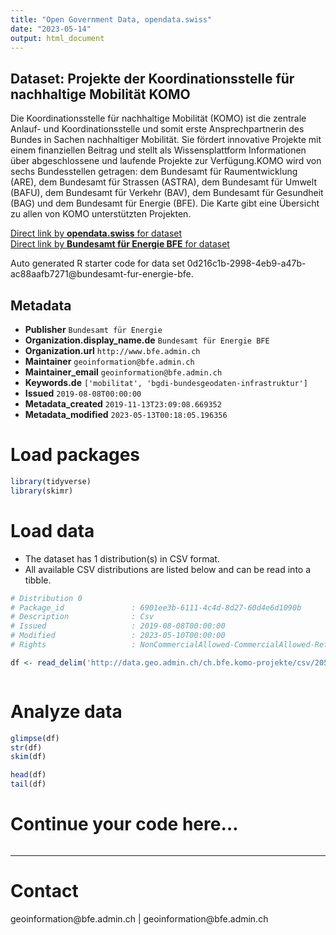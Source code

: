 ```yaml
---
title: "Open Government Data, opendata.swiss"
date: "2023-05-14"
output: html_document
---
```


## Dataset: Projekte der Koordinationsstelle für nachhaltige Mobilität KOMO

Die Koordinationsstelle für nachhaltige Mobilität (KOMO) ist die zentrale Anlauf- und Koordinationsstelle und somit erste Ansprechpartnerin des Bundes in Sachen nachhaltiger Mobilität. Sie fördert innovative Projekte mit einem finanziellen Beitrag und stellt als Wissensplattform Informationen über abgeschlossene und laufende Projekte zur Verfügung.KOMO wird von sechs Bundesstellen getragen: dem Bundesamt für Raumentwicklung (ARE), dem Bundesamt für Strassen (ASTRA), dem Bundesamt für Umwelt (BAFU), dem Bundesamt für Verkehr (BAV), dem Bundesamt für Gesundheit (BAG) und dem Bundesamt für Energie (BFE). Die Karte gibt eine Übersicht zu allen von KOMO unterstützten Projekten.

[Direct link by **opendata.swiss** for dataset](https://opendata.swiss/de/dataset/projekte-der-koordinationsstelle-fur-nachhaltige-mobilitat-komo)<br>
[Direct link by **Bundesamt für Energie BFE** for dataset](https://www.energieschweiz.ch/page/de-ch/koordinationsstelle-fuer-nachhaltige-mobilitaet-komo)

Auto generated R starter code for data set 0d216c1b-2998-4eb9-a47b-ac88aafb7271@bundesamt-fur-energie-bfe.

## Metadata

- **Publisher** `Bundesamt für Energie`
- **Organization.display_name.de** `Bundesamt für Energie BFE`
- **Organization.url** `http://www.bfe.admin.ch`
- **Maintainer** `geoinformation@bfe.admin.ch`
- **Maintainer_email** `geoinformation@bfe.admin.ch`
- **Keywords.de** `['mobilitat', 'bgdi-bundesgeodaten-infrastruktur']`
- **Issued** `2019-08-08T00:00:00`
- **Metadata_created** `2019-11-13T23:09:08.669352`
- **Metadata_modified** `2023-05-13T00:18:05.196356`


# Load packages

```r

library(tidyverse)
library(skimr)

```

# Load data

-   The dataset has 1 distribution(s) in CSV format.
-   All available CSV distributions are listed below and can be read into a tibble.

```r

# Distribution 0
# Package_id               : 6901ee3b-6111-4c4d-8d27-60d4e6d1090b
# Description              : Csv
# Issued                   : 2019-08-08T00:00:00
# Modified                 : 2023-05-10T00:00:00
# Rights                   : NonCommercialAllowed-CommercialAllowed-ReferenceRequired

df <- read_delim('http://data.geo.admin.ch/ch.bfe.komo-projekte/csv/2056/ch.bfe.komo-projekte.zip')



```

# Analyze data

```r

glimpse(df)
str(df)
skim(df)

head(df)
tail(df)

```

# Continue your code here...

```r

```

------------------------------------------------------------------------

# Contact

geoinformation@bfe.admin.ch | geoinformation@bfe.admin.ch
